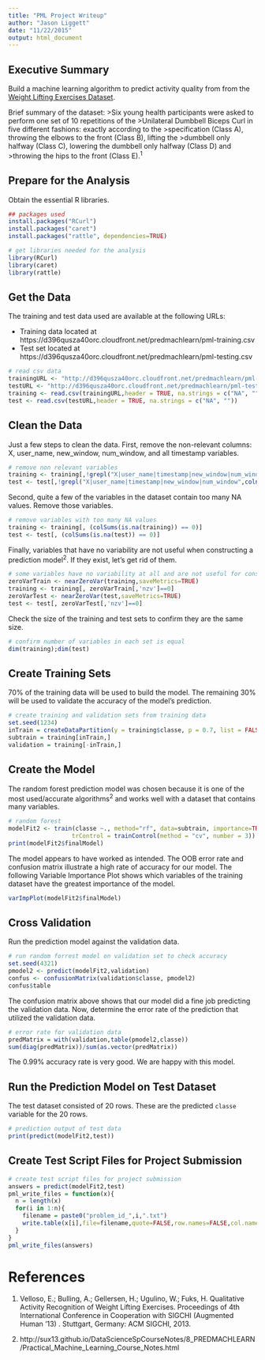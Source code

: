 ```yaml
---
title: "PML Project Writeup"
author: "Jason Liggett"
date: "11/22/2015"
output: html_document
---
```


## Executive Summary
Build a machine learning algorithm to predict activity quality from from the [Weight Lifting Exercises Dataset](http://groupware.les.inf.puc-rio.br/har). 

Brief summary of the dataset:
>Six young health participants were asked to perform one set of 10 repetitions of the >Unilateral Dumbbell Biceps Curl in five different fashions: exactly according to the >specification (Class A), throwing the elbows to the front (Class B), lifting the >dumbbell only halfway (Class C), lowering the dumbbell only halfway (Class D) and >throwing the hips to the front (Class E).^1^

## Prepare for the Analysis
Obtain the essential R libraries.
```r
## packages used
install.packages("RCurl")
install.packages("caret")
install.packages("rattle", dependencies=TRUE)
```
```r
# get libraries needed for the analysis
library(RCurl)
library(caret)
library(rattle)
```

## Get the Data
The training and test data used are available at the following URLs:

+ Training data located at https://d396qusza40orc.cloudfront.net/predmachlearn/pml-training.csv
+ Test set located at https://d396qusza40orc.cloudfront.net/predmachlearn/pml-testing.csv

```r
# read csv data
trainingURL <- "http://d396qusza40orc.cloudfront.net/predmachlearn/pml-training.csv"
testURL <- "http://d396qusza40orc.cloudfront.net/predmachlearn/pml-testing.csv"
training <- read.csv(trainingURL,header = TRUE, na.strings = c("NA", ""))
test <- read.csv(testURL,header = TRUE, na.strings = c("NA", ""))
```

## Clean the Data
Just a few steps to clean the data. First, remove the non-relevant columns: X, user_name, new_window, num_window, and all timestamp variables.
```r
# remove non relevant variables
training <- training[,!grepl("X|user_name|timestamp|new_window|num_window",colnames(training))]
test <- test[,!grepl("X|user_name|timestamp|new_window|num_window",colnames(test))]
```
Second, quite a few of the variables in the dataset contain too many NA values. Remove those variables.
```r
# remove variables with too many NA values
training <- training[, (colSums(is.na(training)) == 0)]
test <- test[, (colSums(is.na(test)) == 0)]
```
Finally, variables that have no variability are not useful when constructing a prediction model^2^. If they exist, let's get rid of them.
```r
# some variables have no variability at all and are not useful for constructing the prediction model
zeroVarTrain <- nearZeroVar(training,saveMetrics=TRUE)
training <- training[, zeroVarTrain[,'nzv']==0]
zeroVarTest <- nearZeroVar(test,saveMetrics=TRUE)
test <- test[, zeroVarTest[,'nzv']==0]
```
Check the size of the training and test sets to confirm they are the same size.
```r
# confirm number of variables in each set is equal
dim(training);dim(test)
```

## Create Training Sets
70% of the training data will be used to build the model. The remaining 30% will be used to validate the accuracy of the model's prediction. 
```r
# create training and validation sets from training data
set.seed(1234)
inTrain = createDataPartition(y = training$classe, p = 0.7, list = FALSE)
subtrain = training[inTrain,]
validation = training[-inTrain,]
```

## Create the Model
The random forest prediction model was chosen because it is one of the most used/accurate algorithms^2^ and works well with a dataset that contains many variables.
```r
# random forest
modelFit2 <- train(classe ~., method="rf", data=subtrain, importance=TRUE,
                  trControl = trainControl(method = "cv", number = 3))
print(modelFit2$finalModel)
```

The model appears to have worked as intended. The OOB error rate and confusion matrix illustrate a high rate of accuracy for our model. The following Variable Importance Plot shows which variables of the training dataset have the greatest importance of the model.
```r
varImpPlot(modelFit2$finalModel)
```

## Cross Validation
Run the prediction model against the validation data. 
```r
# run random forrest model on validation set to check accuracy 
set.seed(4321)
pmodel2 <- predict(modelFit2,validation)
confus <- confusionMatrix(validation$classe, pmodel2)
confus$table
```
The confusion matrix above shows that our model did a fine job predicting the validation data. Now, determine the error rate of the prediction that utilized the validation data.
```r
# error rate for validation data
predMatrix = with(validation,table(pmodel2,classe))
sum(diag(predMatrix))/sum(as.vector(predMatrix)) 
```
The 0.99% accuracy rate is very good. We are happy with this model.

## Run the Prediction Model on Test Dataset
The test dataset consisted of 20 rows. These are the predicted `classe` variable for the 20 rows.
```r
# prediction output of test data
print(predict(modelFit2,test))
```

## Create Test Script Files for Project Submission
```r
# create test script files for project submission
answers = predict(modelFit2,test)
pml_write_files = function(x){
  n = length(x)
  for(i in 1:n){
    filename = paste0("problem_id_",i,".txt")
    write.table(x[i],file=filename,quote=FALSE,row.names=FALSE,col.names=FALSE)
  }
}
pml_write_files(answers)
```

# References
1. Velloso, E.; Bulling, A.; Gellersen, H.; Ugulino, W.; Fuks, H. Qualitative Activity Recognition of Weight Lifting Exercises. Proceedings of 4th International Conference in Cooperation with SIGCHI (Augmented Human '13) . Stuttgart, Germany: ACM SIGCHI, 2013.

2. http://sux13.github.io/DataScienceSpCourseNotes/8_PREDMACHLEARN/Practical_Machine_Learning_Course_Notes.html